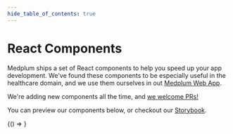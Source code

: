 ```yaml
---
hide_table_of_contents: true
---
```


# React Components

Medplum ships a set of React components to help you speed up your app development. We've found these components to be especially useful in the healthcare domain, and we use them ourselves in out [Medplum Web App](/docs/tutorials/app).

We're adding new components all the time, and [we welcome PRs!](/docs/contributing)

You can preview our components below, or checkout our [Storybook](pathname:///storybook/index.html).


<BrowserOnly>{() => <StorybookFrame />}</BrowserOnly>
